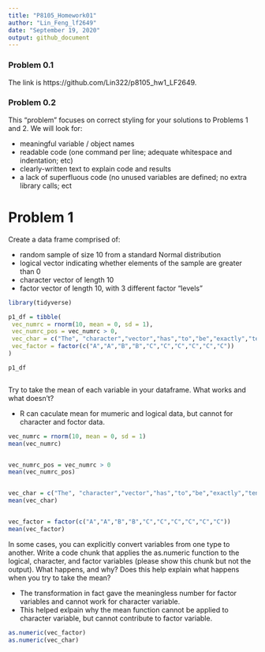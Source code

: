 ```yaml
---
title: "P8105_Homework01"
author: "Lin_Feng_lf2649"
date: "September 19, 2020"
output: github_document
---
```



### Problem 0.1

The link is https://github.com/Lin322/p8105_hw1_LF2649. 


### Problem 0.2

This “problem” focuses on correct styling for your solutions to Problems 1 and 2. We will look for:

 * meaningful variable / object names
 * readable code (one command per line; adequate whitespace and indentation; etc)
 * clearly-written text to explain code and results
 * a lack of superfluous code (no unused variables are defined; no extra library calls; ect



# Problem 1

Create a data frame comprised of:

* random sample of size 10 from a standard Normal distribution
* logical vector indicating whether elements of the sample are greater than 0
* character vector of length 10
* factor vector of length 10, with 3 different factor “levels”


```r
library(tidyverse)

p1_df = tibble(
 vec_numrc = rnorm(10, mean = 0, sd = 1),
 vec_numrc_pos = vec_numrc > 0,
 vec_char = c("The", "character","vector","has","to","be","exactly","ten","words","here"),
 vec_factor = factor(c("A","A","B","B","C","C","C","C","C","C"))
)

p1_df



```


Try to take the mean of each variable in your dataframe. What works and what doesn’t?

 * R can caculate mean for mumeric and logical data, but cannot for character and foctor data. 

```r
vec_numrc = rnorm(10, mean = 0, sd = 1)
mean(vec_numrc)


vec_numrc_pos = vec_numrc > 0
mean(vec_numrc_pos)


vec_char = c("The", "character","vector","has","to","be","exactly","ten","words","here")
mean(vec_char)


vec_factor = factor(c("A","A","B","B","C","C","C","C","C","C"))
mean(vec_factor)

```

In some cases, you can explicitly convert variables from one type to another. 
Write a code chunk that applies the as.numeric function to the logical, character, and factor variables (please show this chunk but not the output). 
What happens, and why? Does this help explain what happens when you try to take the mean?

  * The transformation in fact gave the meaningless number for factor variables and cannot work for character variable. 
  * This helped exlpain why the mean function cannot be applied to character variable, but cannot contribute to factor variable. 

```r
as.numeric(vec_factor)
as.numeric(vec_char)

```


